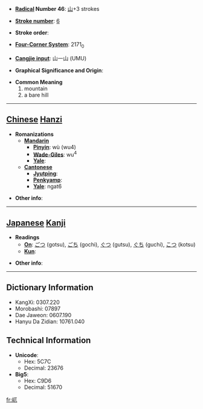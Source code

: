 * '''[[Wiktionary:Chinese radical index| Radical]] Number 46''': [[Wiktionary:Chinese radical index 山|山]]+3 strokes

* '''[[Wiktionary:Chinese total strokes index|Stroke number]]''': [[Wiktionary:Chinese total strokes index 6|6]]

* '''Stroke order''': 

* '''[[Wiktionary:Chinese four corner index|Four-Corner System]]''': 2171<sub>0</sub>

* '''[[Wiktionary:Chinese Cangjie index|Cangjie input]]''': 山一山 (UMU)

* '''Graphical Significance and Origin''': 

* '''Common Meaning'''
*#mountain
*# a bare hill


----

== [[Chinese]] [[Hanzi]] ==

* '''Romanizations'''
** '''[[Mandarin]]'''
*** '''[[Pinyin]]''': wù (wu4)
*** '''[[Wade-Giles]]''': wu<sup>4</sup>
*** '''[[Yale]]''': 
** '''[[Cantonese]]'''
*** '''[[Jyutping]]''':
*** '''[[Penkyamp]]''': 
*** '''[[Yale]]''': ngat6

* '''Other info''': 

----

== [[Japanese]] [[Kanji]] ==

* '''Readings'''
** '''[[On]]''': [[ごつ]] (gotsu), [[ごち]] (gochi), [[ぐつ]] (gutsu), [[ぐち]] (guchi), [[こつ]] (kotsu)
** '''[[Kun]]''': 

* '''Other info''':  

----

== Dictionary Information ==

* KangXi: 0307.220
* Morobashi: 07897
* Dae Jaweon: 0607.190
* Hanyu Da Zidian: 10761.040

== Technical Information ==

* '''Unicode''':
** Hex: 5C7C
** Decimal: 23676
* '''Big5''':
** Hex: C9D6
** Decimal: 51670

[[fr:屼]]